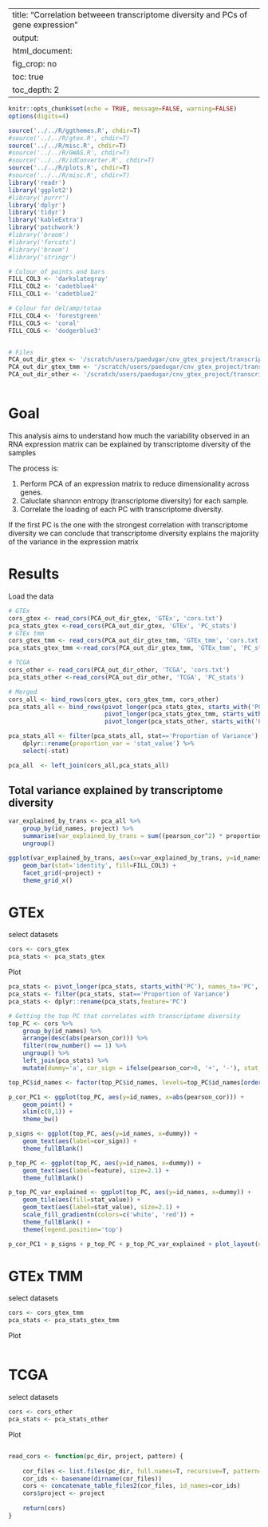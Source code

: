 
---
title: "Correlation betweeen transcriptome diversity and PCs of gene expression"
output:
    html_document:
        fig_crop: no
        toc: true
        toc_depth: 2
---

```r
knitr::opts_chunk$set(echo = TRUE, message=FALSE, warning=FALSE)
options(digits=4)
```

```r
source('../../R/ggthemes.R', chdir=T)
#source('../../R/gtex.R', chdir=T)
source('../../R/misc.R', chdir=T)
#source('../../R/GWAS.R', chdir=T)
#source('../../R/idConverter.R', chdir=T)
source('../../R/plots.R', chdir=T)
#source('../../R/misc.R', chdir=T)
library('readr')
library('ggplot2')
#library('purrr')
library('dplyr')
library('tidyr')
library('kableExtra')
library('patchwork')
#library('broom')
#library('forcats')
#library('broom')
#library('stringr')

```

```r

# Colour of points and bars
FILL_COL3 <- 'darkslategray'
FILL_COL2 <- 'cadetblue4'
FILL_COL1 <- 'cadetblue2'

# Colour for del/amp/totaa
FILL_COL4 <- 'forestgreen'
FILL_COL5 <- 'coral'
FILL_COL6 <- 'dodgerblue3'


# Files
PCA_out_dir_gtex <- '/scratch/users/paedugar/cnv_gtex_project/transcriptome_diversity/PCA_var_explained_by_transcriptome_diversity/'
PCA_out_dir_gtex_tmm <- '/scratch/users/paedugar/cnv_gtex_project/transcriptome_diversity/PCA_var_explained_by_transcriptome_diversity_tmm/'
PCA_out_dir_other <- '/scratch/users/paedugar/cnv_gtex_project/transcriptome_diversity_other_datasets/PCA_var_explained_by_transcriptome_diversity'
```

```r
```


# Goal
This analysis aims to understand how much the variability observed in an RNA expression matrix can be explained by transcriptome diversity of the samples

The process is:

1. Perform PCA of an expression matrix to reduce dimensionality across genes.
2. Caluclate shannon entropy (transcriptome diversity) for each sample.
3. Correlate the loading of each PC with transcriptome diversity. 

If the first PC is the one with the strongest correlation with transcriptome diversity we can conclude that transcriptome diversity explains the majoriity of the variance in the expression matrix


# Results

Load the data
```r
# GTEx
cors_gtex <- read_cors(PCA_out_dir_gtex, 'GTEx', 'cors.txt')
pca_stats_gtex <-read_cors(PCA_out_dir_gtex, 'GTEx', 'PC_stats')
# GTEx tmm 
cors_gtex_tmm <- read_cors(PCA_out_dir_gtex_tmm, 'GTEx_tmm', 'cors.txt')
pca_stats_gtex_tmm <-read_cors(PCA_out_dir_gtex_tmm, 'GTEx_tmm', 'PC_stats')

# TCGA
cors_other <- read_cors(PCA_out_dir_other, 'TCGA', 'cors.txt')
pca_stats_other <-read_cors(PCA_out_dir_other, 'TCGA', 'PC_stats')

# Merged
cors_all <- bind_rows(cors_gtex, cors_gtex_tmm, cors_other)
pca_stats_all <- bind_rows(pivot_longer(pca_stats_gtex, starts_with('PC'), names_to='feature', values_to='stat_value'),
                           pivot_longer(pca_stats_gtex_tmm, starts_with('PC'), names_to='feature', values_to='stat_value'),
                           pivot_longer(pca_stats_other, starts_with('PC'), names_to='feature', values_to='stat_value'))

pca_stats_all <- filter(pca_stats_all, stat=='Proportion of Variance') %>%
    dplyr::rename(proportion_var = 'stat_value') %>%
    select(-stat)

pca_all  <- left_join(cors_all,pca_stats_all)

```

## Total variance explained by transcriptome diversity


```r
var_explained_by_trans <- pca_all %>%
    group_by(id_names, project) %>%
    summarise(var_explained_by_trans = sum((pearson_cor^2) * proportion_var)) %>%
    ungroup()

ggplot(var_explained_by_trans, aes(x=var_explained_by_trans, y=id_names)) +
    geom_bar(stat='identity', fill=FILL_COL3) +
    facet_grid(~project) +
    theme_grid_x()
```


# GTEx 

select datasets
```r
cors <- cors_gtex
pca_stats <- pca_stats_gtex
```

Plot
```r

pca_stats <- pivot_longer(pca_stats, starts_with('PC'), names_to='PC', values_to='stat_value')
pca_stats <- filter(pca_stats, stat=='Proportion of Variance')
pca_stats <- dplyr::rename(pca_stats,feature='PC')

# Getting the top PC that correlates with transcriptome diversity
top_PC <- cors %>%
    group_by(id_names) %>%
    arrange(desc(abs(pearson_cor))) %>%
    filter(row_number() == 1) %>%
    ungroup() %>%
    left_join(pca_stats) %>%
    mutate(dummy='a', cor_sign = ifelse(pearson_cor>0, '+', '-'), stat_value=signif(stat_value,2))

top_PC$id_names <- factor(top_PC$id_names, levels=top_PC$id_names[order(abs(top_PC$pearson_cor))], ordered=T)

p_cor_PC1 <- ggplot(top_PC, aes(y=id_names, x=abs(pearson_cor))) +
    geom_point() +
    xlim(c(0,1)) +
    theme_bw()

p_signs <- ggplot(top_PC, aes(y=id_names, x=dummy)) +
    geom_text(aes(label=cor_sign)) +
    theme_fullBlank()

p_top_PC <- ggplot(top_PC, aes(y=id_names, x=dummy)) +
    geom_text(aes(label=feature), size=2.1) +
    theme_fullBlank()

p_top_PC_var_explained <- ggplot(top_PC, aes(y=id_names, x=dummy)) +
    geom_tile(aes(fill=stat_value)) +
    geom_text(aes(label=stat_value), size=2.1) +
    scale_fill_gradientn(colors=c('white', 'red')) +
    theme_fullBlank() +
    theme(legend.position='top')

p_cor_PC1 + p_signs + p_top_PC + p_top_PC_var_explained + plot_layout(design="AAAAAAAAABCD")

```

# GTEx TMM

select datasets
```r
cors <- cors_gtex_tmm
pca_stats <- pca_stats_gtex_tmm
```

Plot
```r
```

# TCGA

select datasets
```r
cors <- cors_other
pca_stats <- pca_stats_other
```

Plot
```r
```


```r
read_cors <- function(pc_dir, project, pattern) {
    
    cor_files <- list.files(pc_dir, full.names=T, recursive=T, pattern=pattern)
    cor_ids <- basename(dirname(cor_files))
    cors <- concatenate_table_files2(cor_files, id_names=cor_ids)
    cors$project <- project
    
    return(cors)
}
```
